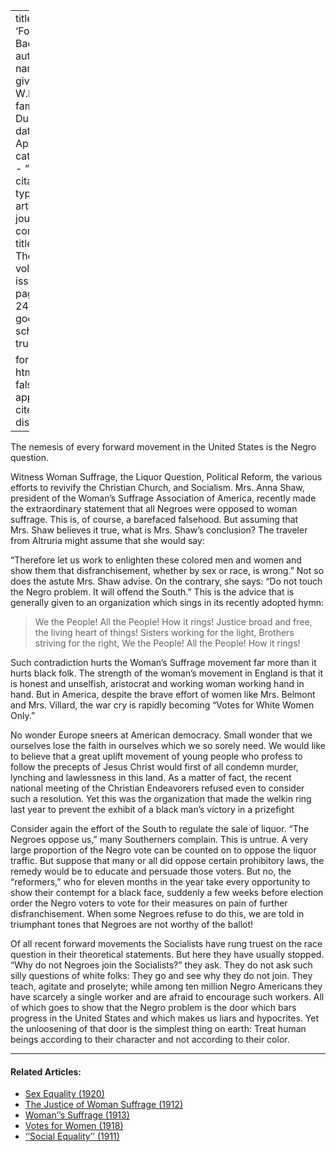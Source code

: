 
---
title: 'Forward Backward'
author:
  - name:
      given: W.E.B.
      family: Du Bois
date: Apr. 1911
categories: 
  - ""
citation: 
  type: article-journal
  container-title: The Crisis
  volume: 2
  issue: 6
  page: 243-244
google-scholar: true

format:
  html:
    toc: false
    appendix-cite-as: display
---



The nemesis of every forward movement in the United States is the Negro question. 

Witness Woman Suffrage, the Liquor Question, Political Reform, the various efforts to revivify the Christian Church, and Socialism. Mrs. Anna Shaw, president of the Woman's Suffrage Association of America, recently made the extraordinary statement that all Negroes were opposed to woman suffrage. This is, of course, a barefaced falsehood. But assuming that Mrs. Shaw believes it true, what is Mrs. Shaw's conclusion? The traveler from Altruria might assume that she would say: 

"Therefore let us work to enlighten these colored men and women and show them that disfranchisement, whether by sex or race, is wrong." Not so does the astute Mrs. Shaw advise. On the contrary, she says: "Do not touch the Negro problem. It will offend the South." This is the 
advice that is generally given to an organization which sings in its recently adopted hymn: 

> We the People! All the People! How it rings! 
> Justice broad and free, the living heart of things!
> Sisters working for the light,
> Brothers striving for the right, 
> We the People! All the People! How it rings! 

Such contradiction hurts the Woman's Suffrage movement far more than it hurts black folk. The strength of the woman's movement in England is that it is honest and unselfish, aristocrat and working woman working hand in hand. But in America, despite the brave effort of women like Mrs. Belmont and Mrs. Villard, the war cry is rapidly becoming "Votes for White Women Only." 

No wonder Europe sneers at American democracy. Small wonder that we ourselves lose the faith in ourselves which we so sorely need. We would like to believe that a great uplift movement of young people who profess to follow the precepts of Jesus Christ would first of all condemn murder, lynching and lawlessness in this land. As a matter of fact, the recent national meeting of the Christian Endeavorers refused even to consider such a resolution. Yet this was the organization that made the welkin ring last year to prevent the exhibit of a black man's victory in a prizefight  

Consider again the effort of the South to regulate the sale of liquor. "The Negroes oppose us," many Southerners complain. This is untrue. A very large proportion of the Negro vote can be counted on to oppose the liquor traffic. But suppose that many or all did oppose certain prohibitory laws, the remedy would be to educate and persuade those voters. But no, the "reformers," who for eleven months in the year take every opportunity to show their contempt for a black face, suddenly a few weeks before election order the Negro voters to vote for their measures on pain of further disfranchisement. When some Negroes refuse to do this, we are told in triumphant tones that Negroes are not worthy of the ballot! 

Of all recent forward movements the Socialists have rung truest on the race question in their theoretical statements. But here they have usually stopped. "Why do not Negroes join the Socialists?" they ask. They do not ask such silly questions of white folks: They go and see why they do not join. They teach, agitate and proselyte; while among ten million Negro Americans they have scarcely a single worker and are afraid to encourage such workers. All of which goes to show that the Negro problem is the door which bars progress in the United States and which makes us liars and hypocrites. Yet the unloosening of that door is the simplest thing on earth: Treat human beings according to their character and not according to their color. 

<!-- Similar articles start here -->
<div  class="clear-wrap"></div>
<hr>
#### Related Articles:

* [Sex Equality (1920)](/Volumes/19/03/sex_equality.html)
* [The Justice of Woman Suffrage (1912)](/Volumes/04/05/justice_of_woman_suffrage.html)
* [Woman''s Suffrage (1913)](/Volumes/06/01/womans_suffrage.html)
* [Votes for Women (1918)](/Volumes/15/01/votes_for_women.html)
* [''Social Equality'' (1911)](/Volumes/03/01/social_equality.html)

<!-- Similar articles end here -->